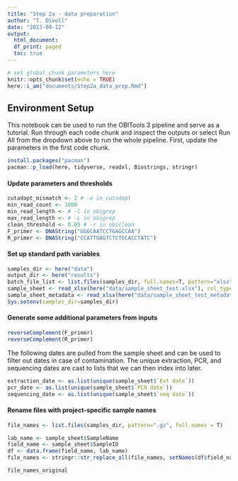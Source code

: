 ```yaml
---
title: "Step 2a - data preparation"
author: "T. Divoll"
date: "2023-09-12"
output: 
  html_document:
  df_print: paged
  toc: true
---
```


```r
# set global chunk parameters here
knitr::opts_chunk$set(echo = TRUE)
here::i_am("documents/Step2a_data_prep.Rmd")
```

## Environment Setup

This notebook can be used to run the OBITools 3 pipeline and serve as a tutorial. Run through each code chunk and inspect the outputs or select Run All from the dropdown above to run the whole pipeline. First, update the parameters in the first code chunk.

```r
install.packages("pacman")
pacman::p_load(here, tidyverse, readxl, Biostrings, stringr)
```

#### Update parameters and thresholds
```r
cutadapt_mismatch <- 2 # -e in cutadapt
min_read_count <- 1000
min_read_length <- # -l in obigrep
max_read_length <- # -L in obigrep
clean_threshold <- 0.05 # -r in obiclean
F_primer <- DNAString("GGGCAATCCTGAGCCAA")
R_primer <- DNAString("CCATTGAGTCTCTGCACCTATC")
```

#### Set up standard path variables
```r
samples_dir <- here("data")
output_dir <- here("results")
batch_file_list <- list.files(samples_dir, full.names=T, pattern="xlsx")
sample_sheet <- read_xlsx(here("data/sample_sheet_test.xlsx"), col_types = "guess")
sample_sheet_metadata <- read_xlsx(here("data/sample_sheet_test_metadata.xlsx"), col_types = "guess")
Sys.setenv(samples_dir=samples_dir)
```

#### Generate some additional parameters from inputs
```r
reverseComplement(F_primer)
reverseComplement(R_primer)
```
The following dates are pulled from the sample sheet and can be used to filter out dates in case of contamination. The unique extraction, PCR, and sequencing dates are cast to lists that we can then index into later.
```r
extraction_date <- as.list(unique(sample_sheet$`Ext date`))
pcr_date <- as.list(unique(sample_sheet$`PCR date`))
sequencing_date <- as.list(unique(sample_sheet$`seq date`))
```

#### Rename files with project-specific sample names
```r
file_names <- list.files(samples_dir, pattern=".gz", full.names = T) 
```

```r
lab_name <- sample_sheet$SampleName
field_name <- sample_sheet$SampleID
df <- data.frame(field_name, lab_name)
file_names <- stringr::str_replace_all(file_names, setNames(df$field_name, df$lab_name))
```

```r
file_names_original
```

